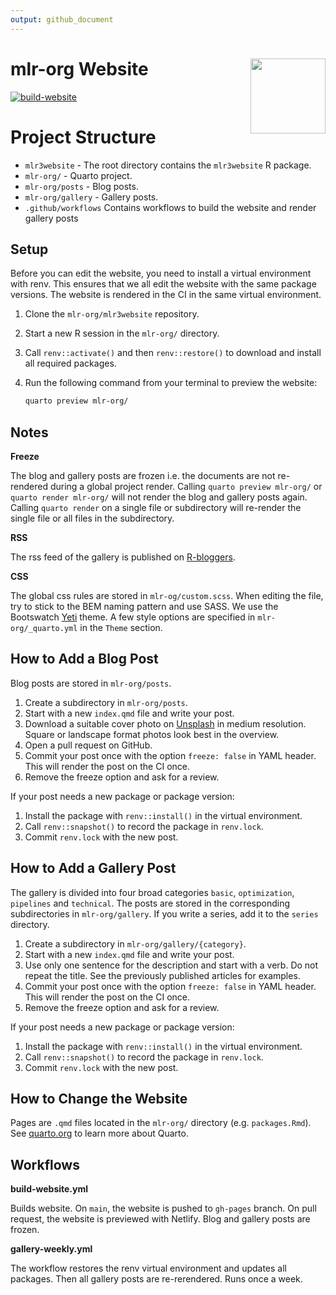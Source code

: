 ```yaml
---
output: github_document
---
```



# mlr-org Website <img src="man/figures/logo.png" align="right" width = "120" />

[![build-website](https://github.com/mlr-org/mlr3website/actions/workflows/build-website.yml/badge.svg)](https://github.com/mlr-org/mlr3website/actions/workflows/build-website.yml)

# Project Structure

* `mlr3website` - The root directory contains the `mlr3website` R package.
* `mlr-org/` - Quarto project.
* `mlr-org/posts` - Blog posts.
* `mlr-org/gallery` - Gallery posts.
* `.github/workflows` Contains workflows to build the website and render gallery posts

## Setup

Before you can edit the website, you need to install a virtual environment with renv.
This ensures that we all edit the website with the same package versions.
The website is rendered in the CI in the same virtual environment.

1. Clone the `mlr-org/mlr3website` repository.
1. Start a new R session in the `mlr-org/` directory.
1. Call `renv::activate()` and then `renv::restore()` to download and install all required packages.
1. Run the following command from your terminal to preview the website:

    ```bash
    quarto preview mlr-org/
    ```

## Notes

**Freeze**

The blog and gallery posts are frozen i.e. the documents are not re-rendered during a global project render.
Calling `quarto preview mlr-org/` or `quarto render mlr-org/` will not render the blog and gallery posts again.
Calling `quarto render` on a single file or subdirectory will re-render the single file or all files in the subdirectory.

**RSS**

The rss feed of the gallery is published on [R-bloggers](https://www.r-bloggers.com/).

**CSS**

The global css rules are stored in `mlr-og/custom.scss`.
When editing the file, try to stick to the BEM naming pattern and use SASS.
We use the Bootswatch [Yeti](https://bootswatch.com/yeti/) theme.
A few style options are specified in `mlr-org/_quarto.yml` in the `Theme` section.

## How to Add a Blog Post

Blog posts are stored in `mlr-org/posts`.

1. Create a subdirectory in `mlr-org/posts`.
1. Start with a new `index.qmd` file and write your post.
1. Download a suitable cover photo on [Unsplash](https://unsplash.com) in medium resolution.
   Square or landscape format photos look best in the overview.
1. Open a pull request on GitHub.
1. Commit your post once with the option `freeze: false` in YAML header.
   This will render the post on the CI once.
1. Remove the freeze option and ask for a review.

If your post needs a new package or package version:

1. Install the package with `renv::install()` in the virtual environment.
1. Call `renv::snapshot()` to record the package in `renv.lock`.
1. Commit `renv.lock` with the new post.

## How to Add a Gallery Post

The gallery is divided into four broad categories `basic`, `optimization`, `pipelines` and `technical`.
The posts are stored in the corresponding subdirectories in `mlr-org/gallery`.
If you write a series, add it to the `series` directory.

1. Create a subdirectory in `mlr-org/gallery/{category}`.
1. Start with a new `index.qmd` file and write your post.
1. Use only one sentence for the description and start with a verb.
   Do not repeat the title.
   See the previously published articles for examples.
1. Commit your post once with the option `freeze: false` in YAML header.
   This will render the post on the CI once.
1. Remove the freeze option and ask for a review.

If your post needs a new package or package version:

1. Install the package with `renv::install()` in the virtual environment.
1. Call `renv::snapshot()` to record the package in `renv.lock`.
1. Commit `renv.lock` with the new post.

## How to Change the Website

Pages are `.qmd` files located in the `mlr-org/` directory (e.g. `packages.Rmd`).
See [quarto.org](https://quarto.org) to learn more about Quarto.

## Workflows

**build-website.yml**

Builds website.
On `main`, the website is pushed to `gh-pages` branch.
On pull request, the website is previewed with Netlify.
Blog and gallery posts are frozen.

**gallery-weekly.yml**

The workflow restores the renv virtual environment and updates all packages.
Then all gallery posts are re-rerendered.
Runs once a week.
